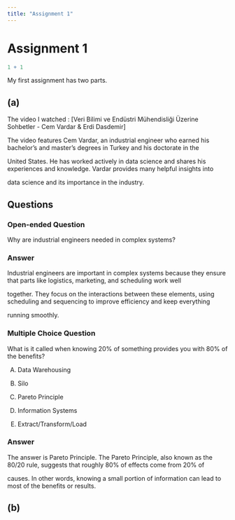 ```yaml
---
title: "Assignment 1"
---
```


# Assignment 1

```r
1 + 1
```

My first assignment has two parts.

## (a)

The video I watched : [Veri Bilimi ve Endüstri Mühendisliği Üzerine Sohbetler - Cem Vardar & Erdi Dasdemir]

The video features Cem Vardar, an industrial engineer who earned his bachelor’s and master’s degrees in Turkey and his doctorate in the 

United States. He has worked actively in data science and shares his experiences and knowledge. Vardar provides many helpful insights into 

data science and its importance in the industry.

## Questions

### Open-ended Question

Why are industrial engineers needed in complex systems?

### Answer 

Industrial engineers are important in complex systems because they ensure that parts like logistics, marketing, and scheduling work well 

together. They focus on the interactions between these elements, using scheduling and sequencing to improve efficiency and keep everything 

running smoothly.

### Multiple Choice Question 

What is it called when knowing 20% of something provides you with 80% of the benefits?

A) Data Warehousing

B) Silo

C) Pareto Principle

D) Information Systems

E) Extract/Transform/Load

### Answer

The answer is Pareto Principle. The Pareto Principle, also known as the 80/20 rule, suggests that roughly 80% of effects come from 20% of

causes. In other words, knowing a small portion of information can lead to most of the benefits or results.

## (b)
